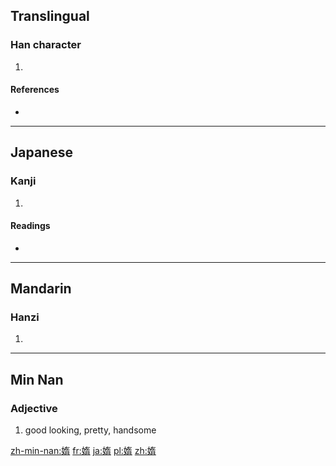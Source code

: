 ==Translingual==

===Han character===
{{Han char|rn=38|rad=女|as=09|sn=12|four=|canj=女大一月 (VKMB)}}

# {{defn|Han|sort=女09}}

====References====
* {{Han ref|kx=0267.200|dkj=06525|dj=0534.190|hdz=21064.100|uh=5AA0|ud=23200}}

----

==Japanese==

===Kanji===
{{ja-kanji|grade=|rs=女09}}

# {{defn|lang=ja|sort=女09}}

====Readings====
* {{ja-readings|on=[[た]] (ta), [[だ]] (da), [[な]] (na), [[ら]] (ra)|kun=[[みめよい]] (mimeyoi), [[おこたる]] (okotaru), [[みめよいさま]] (mimeyoisama)}}

----

==Mandarin==

===Hanzi===
{{cmn-hanzi|pin=[[tuǒ]] ([[tuo3]])|wg=t'o<sup>3</sup>}}

# {{defn|lang=cmn|sort=女09}}

----

== Min Nan ==
=== Adjective ===
{{nan-adj|ts|poj=suí|c=媠}}
# good looking, pretty, handsome

[[zh-min-nan:媠]]
[[fr:媠]]
[[ja:媠]]
[[pl:媠]]
[[zh:媠]]